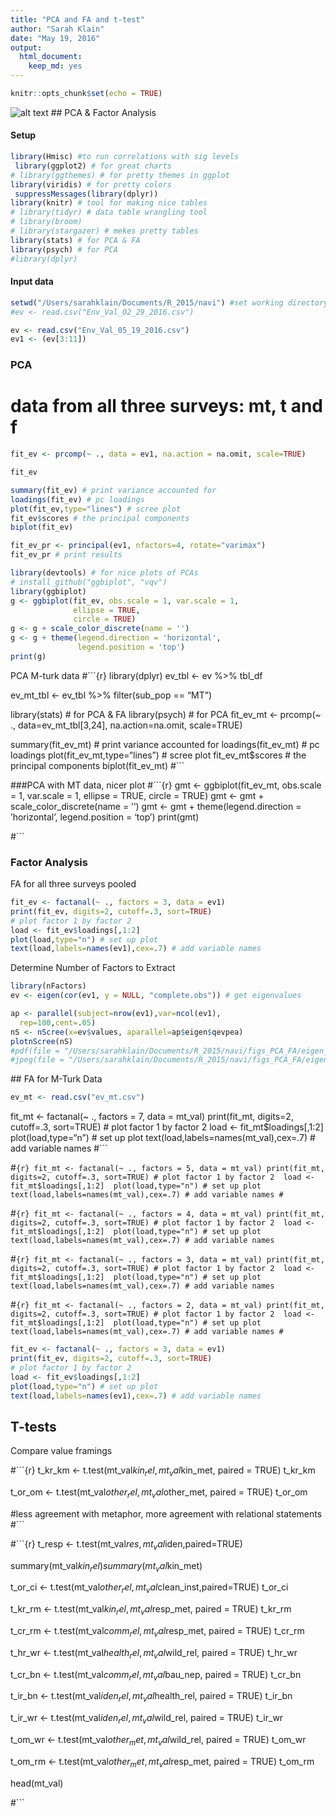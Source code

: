 ```yaml
---
title: "PCA and FA and t-test"
author: "Sarah Klain"
date: "May 19, 2016"
output: 
  html_document: 
    keep_md: yes
---
```


```r
knitr::opts_chunk$set(echo = TRUE)
```
![alt text](Pandora8.jpg)
## PCA & Factor Analysis

#### Setup

```r
library(Hmisc) #to run correlations with sig levels
 library(ggplot2) # for great charts
# library(ggthemes) # for pretty themes in ggplot
library(viridis) # for pretty colors
 suppressMessages(library(dplyr))
library(knitr) # tool for making nice tables
# library(tidyr) # data table wrangling tool
# library(broom)
# library(stargazer) # mekes pretty tables
library(stats) # for PCA & FA
library(psych) # for PCA
#library(dplyr)
```

#### Input data
```r
setwd("/Users/sarahklain/Documents/R_2015/navi") #set working directory
#ev <- read.csv("Env_Val_02_29_2016.csv")

ev <- read.csv("Env_Val_05_19_2016.csv")
ev1 <- (ev[3:11])
```

### PCA

# data from all three surveys: mt, t and f
```r
fit_ev <- prcomp(~ ., data = ev1, na.action = na.omit, scale=TRUE)

fit_ev

summary(fit_ev) # print variance accounted for 
loadings(fit_ev) # pc loadings 
plot(fit_ev,type="lines") # scree plot 
fit_ev$scores # the principal components
biplot(fit_ev)
```

```r
fit_ev_pr <- principal(ev1, nfactors=4, rotate="varimax")
fit_ev_pr # print results
```


```r
library(devtools) # for nice plots of PCAs
# install_github("ggbiplot", "vqv")
library(ggbiplot)
g <- ggbiplot(fit_ev, obs.scale = 1, var.scale = 1, 
              ellipse = TRUE, 
              circle = TRUE)
g <- g + scale_color_discrete(name = '')
g <- g + theme(legend.direction = 'horizontal', 
               legend.position = 'top')
print(g)
```
 
PCA M-turk data
#```{r}
library(dplyr)
ev_tbl <- ev %>% 
  tbl_df

ev_mt_tbl <- ev_tbl %>% 
  filter(sub_pop == "MT")

library(stats) # for PCA & FA
library(psych) # for PCA
fit_ev_mt <- prcomp(~ ., data=ev_mt_tbl[3,24], na.action=na.omit, scale=TRUE)

summary(fit_ev_mt) # print variance accounted for 
loadings(fit_ev_mt) # pc loadings 
plot(fit_ev_mt,type="lines") # scree plot 
fit_ev_mt$scores # the principal components
biplot(fit_ev_mt)
#```
 
###PCA with MT data, nicer plot
#```{r}
gmt <- ggbiplot(fit_ev_mt, obs.scale = 1, var.scale = 1, 
              ellipse = TRUE, 
              circle = TRUE)
gmt <- gmt + scale_color_discrete(name = '')
gmt <- gmt + theme(legend.direction = 'horizontal', 
               legend.position = 'top')
print(gmt)

#```

### Factor Analysis

FA for all three surveys pooled
```r
fit_ev <- factanal(~ ., factors = 3, data = ev1)
print(fit_ev, digits=2, cutoff=.3, sort=TRUE)
# plot factor 1 by factor 2 
load <- fit_ev$loadings[,1:2] 
plot(load,type="n") # set up plot 
text(load,labels=names(ev1),cex=.7) # add variable names
```


Determine Number of Factors to Extract
```r
library(nFactors)
ev <- eigen(cor(ev1, y = NULL, "complete.obs")) # get eigenvalues

ap <- parallel(subject=nrow(ev1),var=ncol(ev1),
  rep=100,cent=.05)
nS <- nScree(x=ev$values, aparallel=ap$eigen$qevpea)
plotnScree(nS)
#pdf(file = "/Users/sarahklain/Documents/R_2015/navi/figs_PCA_FA/eigen_all.pdf")
#jpeg(file = "/Users/sarahklain/Documents/R_2015/navi/figs_PCA_FA/eigen_all.jpg")
```

 
 ## FA for M-Turk Data

```r
ev_mt <- read.csv("ev_mt.csv")
```

fit_mt <- factanal(~ ., factors = 7, data = mt_val)
print(fit_mt, digits=2, cutoff=.3, sort=TRUE)
# plot factor 1 by factor 2 
load <- fit_mt$loadings[,1:2] 
plot(load,type="n") # set up plot 
text(load,labels=names(mt_val),cex=.7) # add variable names
#```

#```{r}
fit_mt <- factanal(~ ., factors = 5, data = mt_val)
print(fit_mt, digits=2, cutoff=.3, sort=TRUE)
# plot factor 1 by factor 2 
load <- fit_mt$loadings[,1:2] 
plot(load,type="n") # set up plot 
text(load,labels=names(mt_val),cex=.7) # add variable names
#```

#```{r}
fit_mt <- factanal(~ ., factors = 4, data = mt_val)
print(fit_mt, digits=2, cutoff=.3, sort=TRUE)
# plot factor 1 by factor 2 
load <- fit_mt$loadings[,1:2] 
plot(load,type="n") # set up plot 
text(load,labels=names(mt_val),cex=.7) # add variable names
```

#```{r}
fit_mt <- factanal(~ ., factors = 3, data = mt_val)
print(fit_mt, digits=2, cutoff=.3, sort=TRUE)
# plot factor 1 by factor 2 
load <- fit_mt$loadings[,1:2] 
plot(load,type="n") # set up plot 
text(load,labels=names(mt_val),cex=.7) # add variable names
```

#```{r}
fit_mt <- factanal(~ ., factors = 2, data = mt_val)
print(fit_mt, digits=2, cutoff=.3, sort=TRUE)
# plot factor 1 by factor 2 
load <- fit_mt$loadings[,1:2] 
plot(load,type="n") # set up plot 
text(load,labels=names(mt_val),cex=.7) # add variable names
#```

```r
fit_ev <- factanal(~ ., factors = 3, data = ev1)
print(fit_ev, digits=2, cutoff=.3, sort=TRUE)
# plot factor 1 by factor 2 
load <- fit_ev$loadings[,1:2] 
plot(load,type="n") # set up plot 
text(load,labels=names(ev1),cex=.7) # add variable names
```



## T-tests
Compare value framings

#```{r}
t_kr_km <- t.test(mt_val$kin_rel,mt_val$kin_met, paired = TRUE)
t_kr_km 

t_or_om <- t.test(mt_val$other_rel, mt_val$other_met, paired = TRUE)
t_or_om

#less agreement with metaphor, more agreement with relational statements
#```




#```{r}
t_resp <- t.test(mt_val$res,mt_val$iden,paired=TRUE)

summary(mt_val$kin_rel)
summary(mt_val$kin_met)

t_or_ci <- t.test(mt_val$other_rel,mt_val$clean_inst,paired=TRUE)
t_or_ci

t_kr_rm <- t.test(mt_val$kin_rel, mt_val$resp_met, paired = TRUE)
t_kr_rm

t_cr_rm <- t.test(mt_val$comm_rel, mt_val$resp_met, paired = TRUE)
t_cr_rm

t_hr_wr <- t.test(mt_val$health_rel, mt_val$wild_rel, paired = TRUE)
t_hr_wr

t_cr_bn <- t.test(mt_val$comm_rel, mt_val$bau_nep, paired = TRUE)
t_cr_bn

t_ir_bn <- t.test(mt_val$iden_rel, mt_val$health_rel, paired = TRUE)
t_ir_bn

t_ir_wr <- t.test(mt_val$iden_rel, mt_val$wild_rel, paired = TRUE)
t_ir_wr

t_om_wr <- t.test(mt_val$other_met, mt_val$wild_rel, paired = TRUE)
t_om_wr

t_om_rm <- t.test(mt_val$other_met, mt_val$resp_met, paired = TRUE)
t_om_rm

head(mt_val)

#```

